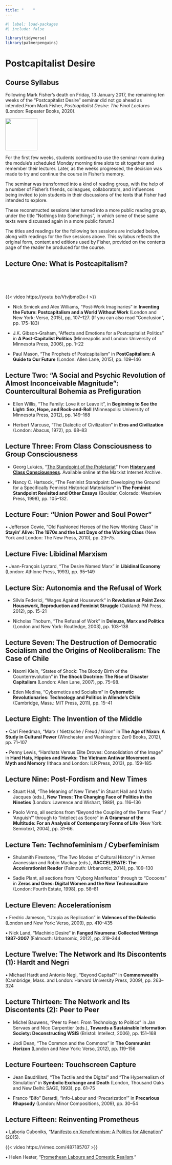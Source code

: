 ```yaml
---
title: "    "
---
```


```r
#| label: load-packages
#| include: false

library(tidyverse)
library(palmerpenguins)
```

# Postcapitalist Desire

## Course Syllabus

Following Mark Fisher’s death on Friday, 13 January 2017, the remaining ten weeks of the “Postcapitalist Desire” seminar did not go ahead as intended.[From Mark Fisher, *Postcapitalist Desire: The Final Lectures* (London: Repeater Books, 2020).]{.aside}

::: {.column-margin}

[![](img/pd-cover.jpg){.lightbox width=100}](https://repeaterbooks.com/product/postcapitalist-desire-the-final-lectures/)

:::

For the first few weeks, students continued to use the seminar room during the module’s scheduled Monday morning time slots to sit together and remember their lecturer. Later, as the weeks progressed, the decision was made to try and continue the course in Fisher’s memory.

The seminar was transformed into a kind of reading group, with the help of a number of Fisher’s friends, colleagues, collaborators, and influences being invited to join students in their discussions of the texts that Fisher had intended to explore.

These reconstructed sessions later turned into a more public reading group, under the title “Nothings Into Somethings”, in which some of these same texts were discussed again in a more public forum.1

The titles and readings for the following ten sessions are included below, along with readings for the five sessions above. This syllabus reflects the original form, content and editions used by Fisher, provided on the contents page of the reader he produced for the course.

## Lecture One: What is Postcapitalism?

:::{.column-margin}
<br><br><br>

{{< video https://youtu.be/VtvjbmoDx-I >}}

:::

- Nick Srnicek and Alex Williams, “Post-Work Imaginaries” in **Inventing the Future: Postcapitalism and a World Without Work** (London and New York: Verso, 2015), pp, 107–127. (If you can also read “Conclusion”, pp. 175–183)

- J.K. Gibson-Graham, “Affects and Emotions for a Postcapitalist Politics” in **A Post-Capitalist Politics** (Minneapolis and London: University of Minnesota Press, 2006), pp. 1–22

- Paul Mason, “The Prophets of Postcapitalism” in **PostCapitalism: A Guide to Our Future** (London: Allen Lane, 2015), pp. 109–146

## Lecture Two: “A Social and Psychic Revolution of Almost Inconceivable Magnitude”: Countercultural Bohemia as Prefiguration

- Ellen Willis, “The Family: Love it or Leave it”, in **Beginning to See the Light: Sex, Hope, and Rock-and-Roll** (Minneapolis: University of Minnesota Press, 2012), pp. 149–168

- Herbert Marcuse, “The Dialectic of Civilization” in **Eros and Civilization** (London: Abacus, 1972), pp. 68–83

## Lecture Three: From Class Consciousness to Group Consciousness

- Georg Lukács, “[The Standpoint of the Proletariat](https://www.marxists.org/archive/lukacs/works/history/hcc07_1.htm)” from [**History and Class Consciousness**](https://www.marxists.org/archive/lukacs/works/history/). Available online at the Marxist Internet Archive.
   
- Nancy C. Hartsock, “The Feminist Standpoint: Developing the Ground for a Specifically Feminist Historical Materialism” in **The Feminist Standpoint Revisited and Other Essays** (Boulder, Colorado: Westview Press, 1998), pp. 105–132.

## Lecture Four: “Union Power and Soul Power”

• Jefferson Cowie, “Old Fashioned Heroes of the New Working Class” in **Stayin’ Alive: The 1970s and the Last Days of the Working Class** (New York and London: The New Press, 2010), pp. 23–75.

## Lecture Five: Libidinal Marxism

• Jean-François Lyotard, “The Desire Named Marx” in **Libidinal Economy** (London: Athlone Press, 1993), pp. 95–149

## Lecture Six: Autonomia and the Refusal of Work

- Silvia Federici, “Wages Against Housework” in **Revolution at Point Zero: Housework, Reproduction and Feminist Struggle** (Oakland: PM Press, 2012), pp. 15–21

- Nicholas Thoburn, “The Refusal of Work” in **Deleuze, Marx and Politics** (London and New York: Routledge, 2003), pp. 103–138

## Lecture Seven: The Destruction of Democratic Socialism and the Origins of Neoliberalism: The Case of Chile

- Naomi Klein, “States of Shock: The Bloody Birth of the Counterrevolution” in **The Shock Doctrine: The Rise of Disaster Capitalism** (London: Allen Lane, 2007), pp. 75–98.

- Eden Medina, “Cybernetics and Socialism” in **Cybernetic Revolutionaries: Technology and Politics in Allende’s Chile** (Cambridge, Mass.: MIT Press, 2011), pp. 15–41

## Lecture Eight: The Invention of the Middle

• Carl Freedman, “Marx / Nietzsche / Freud / Nixon” in **The Age of Nixon: A Study in Cultural Power** (Winchester and Washington: Zer0 Books, 2012), pp. 71–107

• Penny Lewis, “Hardhats Versus Elite Droves: Consolidation of the Image” in **Hard Hats, Hippies and Hawks: The Vietnam Antiwar Movement as Myth and Memory** (Ithaca and London: ILR Press, 2013), pp. 159–185

## Lecture Nine: Post-Fordism and New Times

- Stuart Hall, “The Meaning of New Times” in Stuart Hall and Martin Jacques (eds.), **New Times: The Changing Face of Politics in the Nineties** (London: Lawrence and Wishart, 1989), pp. 116–136

- Paolo Virno, all sections from “Beyond the Coupling of the Terms ‘Fear’ / ‘Anguish’” through to “Intellect as Score” in **A Grammar of the Multitude: For an Analysis of Contemporary Forms of Life** (New York: Semiotext, 2004), pp. 31–66.

## Lecture Ten: Technofeminism / Cyberfeminism

- Shulamith Firestone, “The Two Modes of Cultural History” in Armen Avanessian and Robin Mackay (eds.), **\#ACCELERATE: The Accelerationist Reader** (Falmouth: Urbanomic, 2014), pp. 109–130

- Sadie Plant, all sections from “Cyborg Manifestos” through to “Cocoons” in **Zeros and Ones: Digital Women and the New Technoculture** (London: Fourth Estate, 1998), pp. 58–81

## Lecture Eleven: Accelerationism

• Fredric Jameson, “Utopia as Replication” in **Valences of the Dialectic** (London and New York: Verso, 2009), pp. 410–435

• Nick Land, “Machinic Desire” in **Fanged Noumena: Collected Writings 1987-2007** (Falmouth: Urbanomic, 2012), pp. 319–344

## Lecture Twelve: The Network and Its Discontents (1): Hardt and Negri

• Michael Hardt and Antonio Negi, “Beyond Capital?” in **Commonwealth** (Cambridge, Mass. and London: Harvard University Press, 2009), pp. 263–324

## Lecture Thirteen: The Network and Its Discontents (2): Peer to Peer

- Michel Bauwens, “Peer to Peer: From Technology to Politics” in Jan Servaes and Nico Carpentier (eds.), **Towards a Sustainable Information Society: Deconstructing WSIS** (Bristol: Intellect, 2006), pp. 151–168

- Jodi Dean, “The Common and the Commons” in **The Communist Horizon** (London and New York: Verso, 2012), pp. 119–156

## Lecture Fourteen: Touchscreen Capture

- Jean Baudrillard, “The Tactile and the Digital” and “The Hyperrealism of Simulation” in **Symbolic Exchange and Death** (London, Thousand Oaks and New Delhi: SAGE, 1993), pp. 61–75

- Franco “Bifo” Berardi, “Info-Labour and ‘Precarization’” in **Precarious Rhapsody** (London: Minor Compositions, 2009), pp. 30–54

## Lecture Fifteen: Reinventing Prometheus

• Laboria Cuboniks, “[Manifesto on Xenofeminism: A Politics for Alienation](http://www.laboriacuboniks.net/#zero)” (2015).

:::{.column-margin}

{{< video https://vimeo.com/487185707 >}}

:::

• Helen Hester, “[Promethean Labours and Domestic Realism](https://www.academia.edu/11571359/Promethean_Labours_and_Dom estic_Realism).”